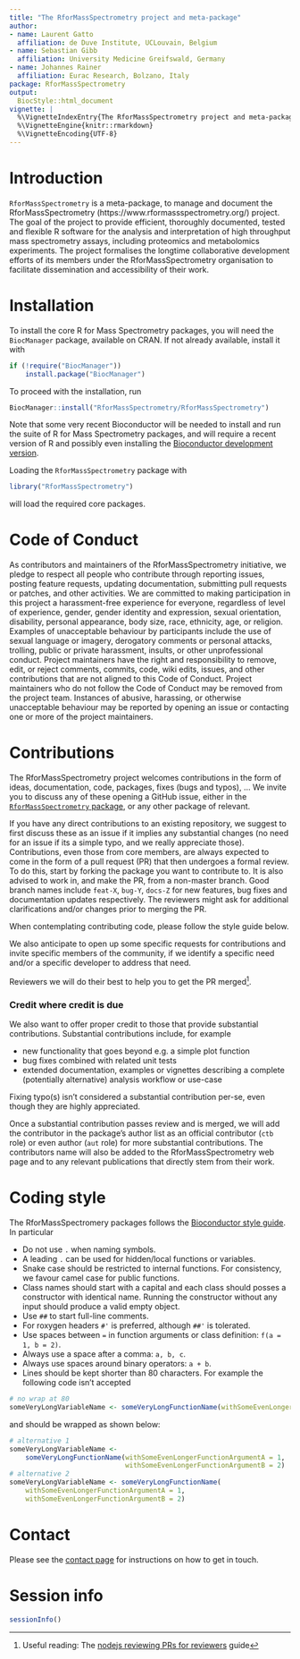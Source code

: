```yaml
---
title: "The RforMassSpectrometry project and meta-package"
author:
- name: Laurent Gatto
  affiliation: de Duve Institute, UCLouvain, Belgium
- name: Sebastian Gibb
  affiliation: University Medicine Greifswald, Germany
- name: Johannes Rainer
  affiliation: Eurac Research, Bolzano, Italy
package: RforMassSpectrometry
output:
  BiocStyle::html_document
vignette: |
  %\VignetteIndexEntry{The RforMassSpectrometry project and meta-package}
  %\VignetteEngine{knitr::rmarkdown}
  %\VignetteEncoding{UTF-8}
---
```


# Introduction

`RforMassSpectrometry` is a meta-package, to manage and document the
RforMassSpectrometry (https://www.rformassspectrometry.org/)
project. The goal of the project to provide efficient, thoroughly
documented, tested and flexible R software for the analysis and
interpretation of high throughput mass spectrometry assays, including
proteomics and metabolomics experiments. The project formalises the
longtime collaborative development efforts of its members under the
RforMassSpectrometry organisation to facilitate dissemination and
accessibility of their work.

# Installation

To install the core R for Mass Spectrometry packages, you will need
the `BiocManager` package, available on CRAN. If not already
available, install it with

```r
if (!require("BiocManager"))
    install.package("BiocManager")
```

To proceed with the installation, run

```r
BiocManager::install("RforMassSpectrometry/RforMassSpectrometry")
```

Note that some very recent Bioconductor will be needed to install and
run the suite of R for Mass Spectrometry packages, and will require a
recent version of R and possibly even installing the [Bioconductor
development
version](http://bioconductor.org/developers/how-to/useDevel/).


Loading the `RforMassSpectrometry` package with 

```r
library("RforMassSpectrometry")
```

will load the required core packages.


# Code of Conduct

As contributors and maintainers of the RforMassSpectrometry
initiative, we pledge to respect all people who contribute through
reporting issues, posting feature requests, updating documentation,
submitting pull requests or patches, and other activities. We are
committed to making participation in this project a harassment-free
experience for everyone, regardless of level of experience, gender,
gender identity and expression, sexual orientation, disability,
personal appearance, body size, race, ethnicity, age, or
religion. Examples of unacceptable behaviour by participants include
the use of sexual language or imagery, derogatory comments or personal
attacks, trolling, public or private harassment, insults, or other
unprofessional conduct. Project maintainers have the right and
responsibility to remove, edit, or reject comments, commits, code,
wiki edits, issues, and other contributions that are not aligned to
this Code of Conduct. Project maintainers who do not follow the Code
of Conduct may be removed from the project team. Instances of abusive,
harassing, or otherwise unacceptable behaviour may be reported by
opening an issue or contacting one or more of the project maintainers.

# Contributions

The RforMassSpectrometry project welcomes contributions in the form of
ideas, documentation, code, packages, fixes (bugs and typos), ... We
invite you to discuss any of these opening a GitHub issue, either in
the [`RforMassSpectrometry`
package](https://github.com/rformassspectrometry/RforMassSpectrometry/issues),
or any other package of relevant.

If you have any direct contributions to an existing repository, we
suggest to first discuss these as an issue if it implies any
substantial changes (no need for an issue if its a simple typo, and we
really appreciate those). Contributions, even those from core members,
are always expected to come in the form of a pull request (PR) that
then undergoes a formal review. To do this, start by forking the
package you want to contribute to. It is also advised to work in, and
make the PR, from a non-master branch. Good branch names include
`feat-X`, `bug-Y`, `docs-Z` for new features, bug fixes and
documentation updates respectively. The reviewers might ask for
additional clarifications and/or changes prior to merging the PR.

When contemplating contributing code, please follow the style guide
below.

We also anticipate to open up some specific requests for contributions
and invite specific members of the community, if we identify a specific
need and/or a specific developer to address that need.

Reviewers we will do their best to help you to get the PR
merged^[Useful reading: The [nodejs reviewing PRs for
reviewers](https://github.com/nodejs/node/blob/master/doc/guides/contributing/pull-requests.md#reviewing-pull-requests)
guide].

### Credit where credit is due  {.unnumbered}

We also want to offer proper credit to those that provide substantial
contributions. Substantial contributions include, for example

- new functionality that goes beyond e.g. a simple plot function
- bug fixes combined with related unit tests
- extended documentation, examples or vignettes describing a complete
  (potentially alternative) analysis workflow or use-case

Fixing typo(s) isn't considered a substantial contribution per-se,
even though they are highly appreciated.

Once a substantial contribution passes review and is merged, we will
add the contributor in the package's author list as an official
contributor (`ctb` role) or even author (`aut` role) for more
substantial contributions. The contributors name will also be added to
the RforMassSpectrometry web page and to any relevant publications that
directly stem from their work.


# Coding style

The RforMassSpectromery packages follows the [Bioconductor style
guide](https://bioconductor.org/developers/how-to/coding-style/). In
particular

- Do not use `.` when naming symbols.
- A leading `.` can be used for hidden/local functions or variables.
- Snake case should be restricted to internal functions. For
  consistency, we favour camel case for public functions.
- Class names should start with a capital and each class should posses
  a constructor with identical name. Running the constructor without
  any input should produce a valid empty object.
- Use `##` to start full-line comments.
- For roxygen headers `#'` is preferred, although `##'` is tolerated.
- Use spaces between `=` in function arguments or class definition:
  `f(a = 1, b = 2)`.
- Always use a space after a comma: `a, b, c`.
- Always use spaces around binary operators: `a + b`.
- Lines should be kept shorter than 80 characters. For example the
  following code isn't accepted

```r
# no wrap at 80
someVeryLongVariableName <- someVeryLongFunctionName(withSomeEvenLongerFunctionArgumentA = 1, withSomeEvenLongerFunctionArgumentB = 2)
```

and should be wrapped as shown below:

```r
# alternative 1
someVeryLongVariableName <-
    someVeryLongFunctionName(withSomeEvenLongerFunctionArgumentA = 1,
                             withSomeEvenLongerFunctionArgumentB = 2)
# alternative 2
someVeryLongVariableName <- someVeryLongFunctionName(
    withSomeEvenLongerFunctionArgumentA = 1,
    withSomeEvenLongerFunctionArgumentB = 2)
```

# Contact

Please see the [contact
page](https://www.rformassspectrometry.org/contact/) for instructions
on how to get in touch.

# Session info {.unnumbered}

```r
sessionInfo()
```
